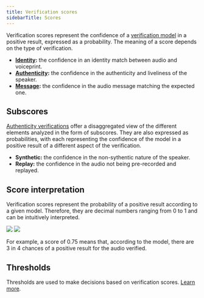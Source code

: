 ```yaml
---
title: Verification scores
sidebarTitle: Scores
---
```


Verification scores represent the confidence of a [verification
model][5] in a positive result, expressed as a probability. The
meaning of a score depends on the type of verification.

- **[Identity][2]:** the confidence in an identity match
  between audio and voiceprint.
- **[Authenticity][3]:** the confidence in the authenticity
  and liveliness of the speaker.
- **[Message][4]:** the confidence in the audio message
  matching the expected one.

## Subscores

[Authenticity verifications][3] offer a disaggregated view of the
different elements analyzed in the form of subscores. They are
also expressed as probabilities, with each representing the confidence
of the model in a positive result of a different aspect of the verification.

- **Synthetic:** the confidence in the non-sythentic nature of
  the speaker.
- **Replay:** the confidence in the audio not being pre-recorded and
  replayed.

## Score interpretation

Verification scores represent the probability of a positive result
according to a given model. Therefore, they are decimal numbers
ranging from 0 to 1 and can be intuitively interpreted.

<img noZoom className="block dark:hidden" src="/assets/score-interpretation/light.png" />
<img noZoom className="hidden dark:block" src="/assets/score-interpretation/dark.png" />

For example, a score of 0.75 means that, according to the model,
there are 3 in 4 chances of a positive result for the audio
verified.

## Thresholds

Thresholds are used to make decisions based on verification scores. [Learn more][1].

[1]: /api-reference/verifications/thresholds
[2]: /api-reference/identity-verifications
[3]: /api-reference/authenticity-verifications
[4]: /api-reference/message-verifications
[5]: /models/verification
